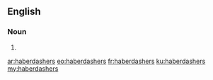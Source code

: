 ==English==

===Noun===
{{head|en|noun plural form}}

# {{plural of|haberdasher|lang=en}}

[[ar:haberdashers]]
[[eo:haberdashers]]
[[fr:haberdashers]]
[[ku:haberdashers]]
[[my:haberdashers]]